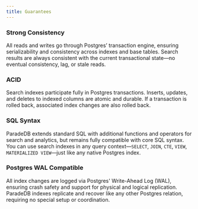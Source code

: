 ```yaml
---
title: Guarantees
---
```


### Strong Consistency

All reads and writes go through Postgres’ transaction engine, ensuring serializability and consistency across indexes and base tables. Search results are always consistent with the current transactional state—no eventual consistency, lag, or stale reads.

### ACID

Search indexes participate fully in Postgres transactions. Inserts, updates, and deletes to indexed columns are atomic and durable. If a transaction is rolled back, associated index changes are also rolled back.

### SQL Syntax

ParadeDB extends standard SQL with additional functions and operators for search and analytics, but remains fully compatible with core SQL syntax. You can use search indexes in any query context—`SELECT`, `JOIN`, `CTE`, `VIEW`, `MATERIALIZED VIEW`—just like any native Postgres index.

### Postgres WAL Compatible

All index changes are logged via Postgres' Write-Ahead Log (WAL), ensuring crash safety and support for physical and logical replication. ParadeDB indexes replicate and recover like any other Postgres relation, requiring no special setup or coordination.
